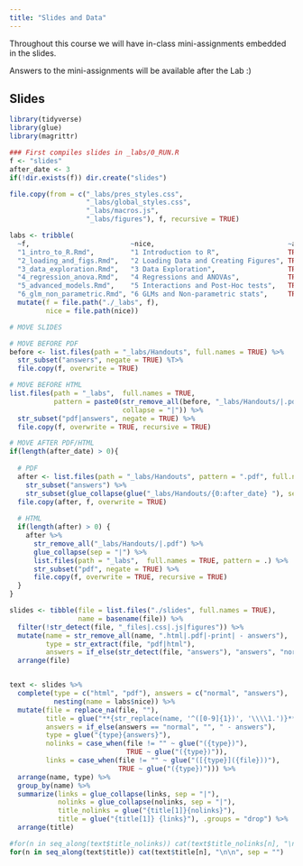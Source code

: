 ```yaml
---
title: "Slides and Data"
---
```


Throughout this course we will have in-class mini-assignments embedded in the slides.

Answers to the mini-assignments will be available after the Lab :)

## Slides

```r

library(tidyverse)
library(glue)
library(magrittr)

### First compiles slides in _labs/0_RUN.R
f <- "slides"
after_date <- 3
if(!dir.exists(f)) dir.create("slides")

file.copy(from = c("_labs/pres_styles.css", 
                   "_labs/global_styles.css",
                   "_labs/macros.js",
                   "_labs/figures"), f, recursive = TRUE)

labs <- tribble(
  ~f,                         ~nice,                                 ~answers,
  "1_intro_to_R.Rmd",         "1 Introduction to R",                 TRUE,
  "2_loading_and_figs.Rmd",   "2 Loading Data and Creating Figures", TRUE,
  "3_data_exploration.Rmd",   "3 Data Exploration",                  TRUE,
  "4_regression_anova.Rmd",   "4 Regressions and ANOVAs",            TRUE,
  "5_advanced_models.Rmd",    "5 Interactions and Post-Hoc tests",   TRUE,
  "6_glm_non_parametric.Rmd", "6 GLMs and Non-parametric stats",     TRUE) %>%
  mutate(f = file.path("./_labs", f),
         nice = file.path(nice))
```

```r
# MOVE SLIDES

# MOVE BEFORE PDF
before <- list.files(path = "_labs/Handouts", full.names = TRUE) %>%
  str_subset("answers", negate = TRUE) %T>%
  file.copy(f, overwrite = TRUE)

# MOVE BEFORE HTML
list.files(path = "_labs",  full.names = TRUE,
           pattern = paste0(str_remove_all(before, "_labs/Handouts/|.pdf"),
                            collapse = "|")) %>%
  str_subset("pdf|answers", negate = TRUE) %>%
  file.copy(f, overwrite = TRUE, recursive = TRUE)

# MOVE AFTER PDF/HTML
if(length(after_date) > 0){
  
  # PDF
  after <- list.files(path = "_labs/Handouts", pattern = ".pdf", full.names = TRUE) %>%
    str_subset("answers") %>%
    str_subset(glue_collapse(glue("_labs/Handouts/{0:after_date} "), sep = "|"))
  file.copy(after, f, overwrite = TRUE)
  
  # HTML
  if(length(after) > 0) {
    after %>% 
      str_remove_all("_labs/Handouts/|.pdf") %>%
      glue_collapse(sep = "|") %>%
      list.files(path = "_labs",  full.names = TRUE, pattern = .) %>%
      str_subset("pdf", negate = TRUE) %>%
      file.copy(f, overwrite = TRUE, recursive = TRUE)
  }
}

slides <- tibble(file = list.files("./slides", full.names = TRUE),
                 name = basename(file)) %>%
  filter(!str_detect(file, "_files|.css|.js|figures")) %>%
  mutate(name = str_remove_all(name, ".html|.pdf|-print| - answers"),
         type = str_extract(file, "pdf|html"),
         answers = if_else(str_detect(file, "answers"), "answers", "normal")) %>%
  arrange(file)


text <- slides %>%
  complete(type = c("html", "pdf"), answers = c("normal", "answers"), 
           nesting(name = labs$nice)) %>%
  mutate(file = replace_na(file, ""),
         title = glue("**{str_replace(name, '^([0-9]{1})', '\\\\1.')}**"),
         answers = if_else(answers == "normal", "", " - answers"),
         type = glue("{type}{answers}"),
         nolinks = case_when(file != "" ~ glue("({type})"),
                             TRUE ~ glue("({type})")),
         links = case_when(file != "" ~ glue("([{type}]({file}))"),
                           TRUE ~ glue("({type})"))) %>%
  arrange(name, type) %>%
  group_by(name) %>%
  summarize(links = glue_collapse(links, sep = "|"),
            nolinks = glue_collapse(nolinks, sep = "|"),
            title_nolinks = glue("{title[1]}{nolinks}"),
            title = glue("{title[1]} {links}"), .groups = "drop") %>%
  arrange(title)
```


```r

#for(n in seq_along(text$title_nolinks)) cat(text$title_nolinks[n], "\n\n", sep = "")
for(n in seq_along(text$title)) cat(text$title[n], "\n\n", sep = "")
```

